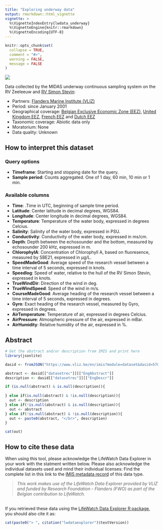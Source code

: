 ```yaml
---
title: "Exploring underway data"
output: rmarkdown::html_vignette
vignette: >
  %\VignetteIndexEntry{lwdata_underway}
  %\VignetteEngine{knitr::rmarkdown}
  %\VignetteEncoding{UTF-8}
---
```


```r
knitr::opts_chunk$set(
  collapse = TRUE,
  comment = "#>",
  warning = FALSE,
  message = FALSE
)
```

<!-- Insert image -->
<img src='https://www.lifewatch.be/code/images/lwde_uw.png' class='rightimg'  />

<!--- Describe datatype in one or two sentences. -->
Data collected by the MIDAS underway continuous sampling system on the RV Zeeleeuw and [RV Simon Stevin](http://www.vliz.be/en/rv-simon-stevin):

- Partners: [Flanders Marine Institute (VLIZ)](https://www.vliz.be/en/imis?module=institute&insid=36)
- Period: since January 2001
- Geographical coverage: [Belgian Exclusive Economic Zone (EEZ)](https://www.marineregions.org/gazetteer.php?p=details&id=3293), [United Kingdom EEZ](https://www.marineregions.org/gazetteer.php?p=details&id=5696), [French EEZ](https://www.marineregions.org/gazetteer.php?p=details&id=5677) and [Dutch EEZ](https://www.marineregions.org/gazetteer.php?p=details&id=5668)
- Taxonomic coverage: Abiotic data only
- Moratorium: None
- Data quality: Unknown
 
## How to interpret this dataset
 
### Query options
* **Timeframe**: Starting and stopping date for the query.
* **Sample period**: Counts aggregated. One of 1 day, 60 min, 10 min or 1 min.
 
### Available columns
* **Time**: .Time in UTC, beginning of sample time period.
* **Latitude**: Center latitude in decimal degrees, WGS84.
* **Longitude**: Center longitude in decimal degrees, WGS84.
* **Temperature**: Temperature of the water body, expressed in degrees Celcius.
* **Salinity**: Salinity of the water body, expressed in PSU.
* **Conductivity**: Conductivity of the water body, expressed in ms/cm.
* **Depth**: Depth between the echosounder and the bottom, measured by echosounder 200 kHz, expressed in m.
* **ChlorophylA**: Concentration of Chlorophyll A, based on fluoresence, measured by SBE21, expressed in µg/L.
* **SpeedMadeGood**: Average speed of the research vessel between a time interval of 5 seconds, expressed in knots.
* **Speedlog**: Speed of water, relative to the hull of the RV Simon Stevin, expressed in knots.
* **TrueWindDir**: Direction of the wind in deg.
* **TrueWindSpeed**: Speed of the wind in m/s.
* **CourseMadeGood**: Average heading of the research vessel between a time interval of 5 seconds, expressed in degrees.
* **Gyro**: Exact heading of the research vessel, measured by Gyro, expressed in degrees.
* **AirTemperature**: Temperature of air, expressed in degrees Celcius.
* **AirPressure**: Atmospheric pressure of the air, expressed in mBar.
* **AirHumidity**: Relative humidity of the air, expressed in %.

## Abstract

```r
# Get the abstract and/or description from IMIS and print here
library(jsonlite)

dasid <- fromJSON("https://www.vliz.be/en/imis?module=dataset&dasid=57&show=json")

abstract <- dasid[["datasetrec"]][["EngAbstract"]]
description <- dasid[["datasetrec"]][["EngDescr"]]

if (is.null(abstract) & is.null(description)){
  
} else if(is.null(abstract) & !is.null(description)){
  out <- description
} else if(!is.null(abstract) & is.null(description)){
  out <- abstract
} else if(!is.null(abstract) & !is.null(description)){
  out <- paste0(abstract, "</br>", description)
}

cat(out)
```


## How to cite these data

When using this tool, please acknowledge the LifeWatch Data Explorer in your work with the statment written below. Please also acknowledge the individual datasets used and mind their individual licenses: Find the complete list in this link to the [IMIS metadata record](https://www.vliz.be/en/imis?module=dataset&dasid=57) of this data type.

> _This work makes use of the LifeWatch Data Explorer provided by VLIZ and funded by Research Foundation - Flanders (FWO) as part of the Belgian contribution to LifeWatch._

</br>
If you retrieved these data using the [LifeWatch Data Explorer R package](https://github.com/lifewatch/lwdataexplorer/), you should also cite it as: 

```r
cat(paste0("> ", citation("lwdataexplorer")$textVersion))
```
